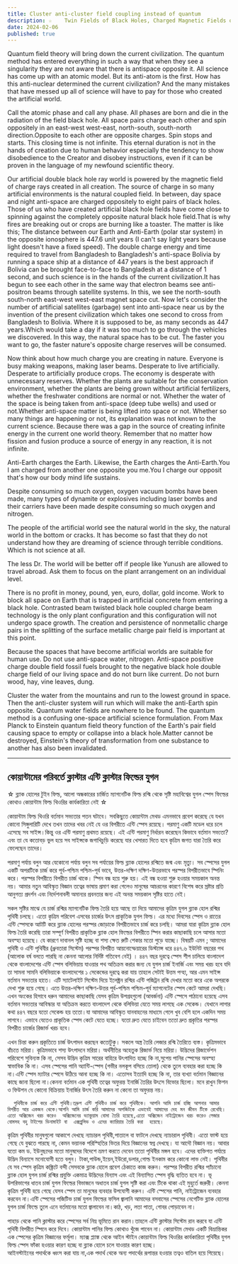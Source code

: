```yaml
---
title: Cluster anti-cluster field coupling instead of quantum
description: ☆    Twin Fields of Black Holes, Charged Magnetic Fields of Light and Darkness Rays of Twin Space Fields of the Universe Nowhere in Quantum Field Theory ☆
date: 2024-02-06
published: true
---
```


Quantum field theory will bring down the current civilization. The quantum method has entered everything in such a way that when they see a singularity they are not aware that there is antispace opposite it. All science has come up with an atomic model. But its anti-atom is the first. How has this anti-nuclear determined the current civilization? And the many mistakes that have messed up all of science will have to pay for those who created the artificial world.

Call the atomic phase and call any phase. All phases are born and die in the radiation of the field black hole. All space pairs charge each other and spin oppositely in an east-west west-east, north-south, south-north direction.Opposite to each other are opposite charges. Spin stops and starts. This closing time is not infinite. This eternal duration is not in the hands of creation due to human behavior especially the tendency to show disobedience to the Creator and disobey instructions, even if it can be proven in the language of my newfound scientific theory.

Our artificial double black hole ray world is powered by the magnetic field of charge rays created in all creation. The source of charge in so many artificial environments is the natural coupled field. In between, day space and night anti-space are charged oppositely to eight pairs of black holes. Those of us who have created artificial black hole fields have come close to spinning against the completely opposite natural black hole field.That is why fires are breaking out or crops are burning like a toaster.
The matter is like this;
The distance between our Earth and Anti-Earth (polar star system) in the opposite ionosphere is 447.6 unit years (I can't say light years because light doesn't have a fixed speed). The double charge energy and time required to travel from Bangladesh to Bangladesh's anti-space Bolivia by running a space ship at a distance of 447 years is the best approach if Bolivia can be brought face-to-face to Bangladesh at a distance of 1 second, and such science is in the hands of the current civilization.It has begun to see each other in the same way that electron beams see anti-positron beams through satellite systems. In this, we see the north-south south-north east-west west-east magnet space cut. Now let's consider the number of artificial satellites (garbage) sent into anti-space near us by the invention of the present civilization which takes one second to cross from Bangladesh to Bolivia. Where it is supposed to be, as many seconds as 447 years.Which would take a day if it was too much to go through the vehicles we discovered. In this way, the natural space has to be cut. The faster you want to go, the faster nature's opposite charge reserves will be consumed.

Now think about how much charge you are creating in nature. Everyone is busy making weapons, making laser beams. Desperate to live artificially. Desperate to artificially produce crops. The economy is desperate with unnecessary reserves.
Whether the plants are suitable for the conservation environment, whether the plants are being grown without artificial fertilizers, whether the freshwater conditions are normal or not. Whether the water of the space is being taken from anti-space (deep tube wells) and used or not.Whether anti-space matter is being lifted into space or not. Whether so many things are happening or not, its explanation was not known to the current science. Because there was a gap in the source of creating infinite energy in the current one world theory. Remember that no matter how fission and fusion produce a source of energy in any reaction, it is not infinite.

Anti-Earth charges the Earth. Likewise, the Earth charges the Anti-Earth.You I am charged from another one opposite you me.You I charge our opposit that's how our body mind life sustains.

Despite consuming so much oxygen, oxygen vacuum bombs have been made, many types of dynamite or explosives including laser bombs and their carriers have been made despite consuming so much oxygen and nitrogen.

The people of the artificial world see the natural world in the sky, the natural world in the bottom or cracks. It has become so fast that they do not understand how they are dreaming of science through terrible conditions. Which is not science at all.

The less Dr. The world will be better off if people like Yunush are allowed to travel abroad. Ask them to focus on the plant arrangement on an individual level.

There is no profit in money, pound, yen, euro, dollar, gold income. Work to block all space on Earth that is trapped in artificial concrete from entering a black hole. Contrasted beam twisted black hole coupled charge beam technology is the only plant configuration and this configuration will not undergo space growth. The creation and persistence of nonmetallic charge pairs in the splitting of the surface metallic charge pair field is important at this point.

Because the spaces that have become artificial worlds are suitable for human use. Do not use anti-space water, nitrogen. Anti-space positive charge double field fossil fuels brought to the negative black hole double charge field of our living space and do not burn like current. Do not burn wood, hay, vine leaves, dung.

Cluster the water from the mountains and run to the lowest ground in space. Then the anti-cluster system will run which will make the anti-Earth spin opposite. Quantum water fields are nowhere to be found. The quantum method is a confusing one-space artificial science formulation. From Max Planck to Einstein quantum field theory function of the Earth's pair field causing space to empty or collapse into a black hole.Matter cannot be destroyed, Einstein's theory of transformation from one substance to another has also been invalidated.

---

## কোয়ান্টামের পরিবর্তে ক্লাস্টার এন্টি ক্লাস্টার ফিল্ডের যুগল

☆   ব্ল‍্যাক হোলের টুইন ফিল্ড, আলো অন্ধকারের চার্জিত ম‍্যাগনেটিক ফিল্ড রশ্মি থেকে সৃষ্টি  মহাবিশ্বের যুগল স্পেস ফিল্ডের কোথাও কোয়ান্টাম ফিল্ড থিওরির কার্যকারিতা নেই ☆

কোয়ান্টাম ফিল্ড থিওরি বর্তমান  সভ‍্যতার পতন ঘটাবে। সবকিছুতে কোয়ান্টাম মেথড এমনভাবে প্রবেশ করেছে যে যখন কোনো সিঙ্গুলারিটি দেখে তখন তাদের খবর নেই যে ওর  বিপরীতে এন্টি স্পেস রয়েছে। পরমাণু একটি মডেল ধরে চলে এসেছে সব সাইন্স।কিন্তু ওর এন্টি পরমাণু প্রথমত রয়েছে। এই এন্টি পরমাণু নির্ধারন করেছেন কিভাবে  বর্তমান সভ‍্যতা? এবং তা যে কতোবড় ভুল হয়ে সব সাইন্সকে জগাখিচুড়ি করেছে যার খেসারত দিতে হবে কৃত্রিম জগত যারা তৈরি করে ফেলেছেন তাদের। 

পরমাণু পর্যায় বলুন আর যেকোনো পর্যায় বলুন সব পর্যায়ের ফিল্ড ব্ল‍্যাক হোলের রশ্মিতে জন্ম এবং মৃত‍্যু। সব স্পেসের যুগল একটি অপরটিকে চার্জ করে পূর্ব-পশ্চিম পশ্চিম-পূর্ব ভাবে, উত্তর-দক্ষিণ দক্ষিণ-উত্তরভাবে পরস্পর বিপরীতভাবে স্পিনিং করে।  পরস্পর বিপরীতে বিপরীত চার্জ থাকে। স্পিন বন্ধ হয়ে শুরু হয়। এই বন্ধ হওয়া শুরু  হওয়ার সময়কাল অনন্ত নয়।  আমার নতুন আবিস্কৃত বিজ্ঞান তত্বের ভাষায় প্রমাণ করা গেলেও মানুষের আচরনের কারণে বিশেষ করে স্রষ্টার প্রতি আনুগত‍্য প্রদর্শন এবং নির্দেশনাবলী অমান‍্যর প্রবনতার জন‍্য এই অনন্ত সময়কাল সৃষ্টির হাতে নেই।

সকল সৃষ্টির মাঝে যে চার্জ রশ্মির ম‍্যাগনেটিক  ফিল্ড তৈরি হয়ে আছে তা দিয়ে আমাদের কৃত্রিম যুগল ব্ল‍‍্যাক হোল রশ্মির পৃথিবী চলছে। এতো কৃত্রিম পরিবেশ এসবের চার্জের উৎস প্রাকৃতিক যুগল  ফিল্ড। এর মধ‍্যে দিবসের স্পেস ও রাতের  এন্টি স্পেসকে আটটি করে ব্ল‍্যাক হোলের পরস্পর জোড়াকে বিপরীতভাবে চার্জ করে চলছি। আমরা যারা কৃত্রিম ব্ল‍্যাক হোল ফিল্ড তৈরি করেছি তারা সম্পূর্ণ বিপরীত প্রাকৃতিক ব্ল‍্যাক হোল ফিল্ডের বিপরীতে স্পিন করার কাছাকাছি চলে আসার মতো অবস্হা হয়েছে। যে কারণে দাবানল সৃষ্টি হচ্ছে বা শস‍্য ক্ষেত রুটি শেকার মতো পুড়ে যাচ্ছে।
বিষয়টি এমন ;
আমাদের পৃথিবী ও এন্টি পৃথিবীর (ধ্রুবতারা সিস্টেম) পরস্পর বিপরীত আয়নোস্ফেয়ারের ডিস্ট‍্যান্স ধরে ৪৪৭.৬  ইউনিট বছরের পথ (আলোক বর্ষ বলতে পারছি না কেননা আলোর নির্দিষ্ট গতিবেগ নেই) । ৪৪৭ বছর দূরত্বে স্পেস শীপ চালিয়ে বাংলাদেশ থেকে বাংলাদেশের এন্টি স্পেস  বলিভিয়ায় যাওয়ার পথ অতিক্রম করার জন‍্য যে যুগল চার্জ ইনার্জি এবং সময় খরচ হবে যদি তা সামনা সামনি বলিভিয়াকে বাংলাদেশের ১ সেকেন্ডের দূরত্বে করা যায় তাহলে সেটাই উত্তম পন্হা, আর এমন সাইন্স বর্তমান সভ‍্যতার হাতে। এটি স‍্যাটেলাইট সিস্টেম দিয়ে ইলেক্ট্রন রশ্মির এন্টি পজিট্রন রশ্মি দেখার মতো করে একে অপরকে দেখা শুরু হয়ে গেছে। এতে উত্তর-দক্ষিণ দক্ষিণ-উত্তর পূর্ব-পশ্চিম পশ্চিম-পূর্ব  ম‍্যাগনেটের স্পেস কেটে আমরা দেখছি। এখন অংকের হিসাবে ধরুন আমাদের কাছাকাছি যেসব কৃত্রিম উপগ্রহগুলো (আবর্জনা) এন্টি স্পেসে পাঠানো হয়েছে এসব বর্তমান সভ‍্যতার আবিস্কার যা অতিক্রম করতে বাংলাদেশ থেকে বলিভিয়া যেতে সময় লাগছে এক সেকেন্ড। যেখানে লাগার কথা ৪৪৭ বছরে যতো সেকেন্ড হয় ততো।যা আমাদের আবিস্কৃত যানবাহনের মাধ‍্যমে গেলে খুব বেশি হলে একদিন সময় লাগবে। এভাবে যেতেও প্রাকৃতিক স্পেস কেটে যেতে হচ্ছে। যতো দ্রুত যেতে চাইবেন ততো দ্রুত প্রকৃতির পরস্পর বিপরীত চার্জের রিজার্ভ খরচ হবে।

এখন চিন্তা করুন প্রকৃতিতে চার্জ উৎপাদন করছেন কতোটুকু। সকলে অস্ত্র তৈরি লেজার রশ্মি তৈরিতে ব‍্যস্ত। কৃত্রিমভাবে বাঁচতে মরিয়া। কৃত্রিমভাবে শস‍্য উৎপাদনে মরিয়া। অর্থনীতির অহেতুক রিজার্ভ নিয়ে মরিয়া। উদ্ভিদের রিজার্ভেশন পরিবেশে সুবিন‍্যস্ত কি না, সেসব উদ্ভিদ কৃত্রিম সারের বাহিরে উৎপাদিত হচ্ছে কি না,সুপেয় পানির স্পেসের অবস্হা স্বাভাবিক কি না। এসব স্পেসের পানি অ্যান্টি-স্পেস (গভীর নলকূপ বসিয়ে তোলা) থেকে তুলে  ব্যবহার করা হচ্ছে কি না।এন্টি  স্পেস ম‍্যাটার স্পেসে উঠিয়ে আনা হচ্ছে কি না। এতোসব ইত‍্যাদি হচ্ছে কি না, তার ব‍্যখ‍্যা বর্তমান বিজ্ঞানের কাছে জানা ছিলো না।কেননা বর্তমান এক পৃথিবী তত্বের অফুরন্ত ইনার্জি তৈরির উৎসে বিভোর ছিলো। মনে রাখুন ফিশন ও ফিউশন যে কোনো বিক্রিয়ায় ইনার্জির উৎস তৈরি করুন না কেনো তা অফুরন্ত নয়।

      পৃথিবীকে চার্জ করে এন্টি পৃথিবী।তদ্রুপ এন্টি পৃথিবীও চার্জ করে পৃথিবীকে। আপনি আমি চার্জ হচ্ছি আপনার আমার বিপরীত আর একজন থেকে।আপনি আমি চার্জ করি আমাদের অপজিটকে এভাবেই আমাদের দেহ মন জীবন টিকে রেখেছি। এতো অক্সিজেন খরচ করেও  অক্সিজেনের ভ‍্যাকুয়াম বোমা তৈরি হয়েছে,এতো অক্সিজেন নাইট্রোজেন খরচ করেও লেজার বোমসহ বহু টাইপের ডিনামাইট বা  এক্সপ্লুসিভ ও এদের ক‍্যারিয়ার তৈরি করা  হয়েছে।

কৃত্রিম পৃথিবীর মানুষগুলো আকাশে দেখছে ন‍্যাচারল পৃথিবী,পাতালে বা ফাটলে দেখছে ন‍্যাচারাল পৃথিবী। এতো ফাস্ট হয়ে গেছে যে বুঝতে পারছে না, কেমন ভয়ানক পরিস্হিতির ভিতর দিয়ে বিজ্ঞানের স্বপ্ন দেখছে। যা আদৌ বিজ্ঞান নয়।
আবার যতো কম ড. ইউনুছদের মতো মানুষদের বিদেশে ভ্রমণ করতে দেবেন ততো পৃথিবীর মঙ্গল হবে। এদের ব‍্যক্তিগত পর্যায়ে উদ্ভিদ বিন‍্যাসে মনোযোগী হতে বলুন।
টাকা,পাউন্ড,ইয়েন,ইউরো,ডলার,গোল্ড  ইনকাম করে কোনো লাভ নেই। পৃথিবীর যে সব স্পেস কৃত্রিম কঙ্ক্রিটে বন্দী সেসবকে ব্ল‍্যাক হোলে প্রবেশ ঠেকাতে কাজ করুন। পরস্পর বিপরীত রশ্মির প‍্যাঁচানো ব্ল‍্যাক হোল যুগল চার্জ রশ্মির  প্রযুক্তি একমাত্র উদ্ভিদের বিন‍্যাস এবং এই বিন‍্যাসিত স্পেস বৃদ্ধি ব‍্যতিত হবে না। ভূ উপরিভাগের ধাতব চার্জ যুগল ফিল্ডের বিভাজনে অধাতব চার্জ যুগল সৃষ্টি করা এবং টিকে থাকা এই মুহুর্তে  জরুরী।
কেননা কৃত্রিম পৃথিবী হয়ে গেছে যেসব স্পেস তা মানুষের ব‍্যবহার উপযোগী করুন। এন্টি স্পেসের পানি, নাইট্রোজেন ব‍্যবহার করবেন না।এন্টি স্পেসের পজিটিভ চার্জ যুগল ফিল্ডের ফসিল জ্বালানি আমাদের বসবাসের স্পেসের নেগেটিভ ব্ল‍্যাক হোলের যুগল চার্জ ফিল্ডে তুলে এনে বর্তমানের মতো  জ্বালাবেন না।কাঠ, খড়, লতা পাতা, গোবর পোড়াবেন না। 

পাহাড় থেকে পানি ক্লাস্টার করে স্পেসের সর্ব নিম্ন ভূমিতে রান করান।তাহলে এন্টি ক্লাস্টার সিস্টেম রান করবে যা এন্টি পৃথিবী বিপরীত স্পিনে করে দিবে। কোয়ান্টাম পানির ফিল্ড কোথাও খুঁজে পাবেন না। কোয়ান্টাম মেথড একটি  বিভ্রান্তিকর এক স্পেসের কৃত্রিম বিজ্ঞানের ফর্মূলা। ম‍্যাক্স প্ল‍্যাঙ্ক থেকে আইন স্টাইন কোয়ান্টাম ফিল্ড থিওরির কার্যকারিতা পৃথিবীর যুগল ফিল্ড স্পেস ফাঁকা হওয়ার কারণ হচ্ছে বা ব্ল‍্যাক হোলে চলে যাওয়ার কারণ হচ্ছে।  
আইনস্টাইনের পদার্থকে ধ্বংস করা যায় না,এক পদার্থ থেকে অন‍্য পদার্থের রূপান্তর হওয়ার তত্বও বাতিল হয়ে গিয়েছে।  
